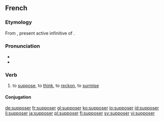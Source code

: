 ==French==

===Etymology===
From {{etyl|la|fr}} {{term|supponere|suppōnere|lang=la}}, present active infinitive of {{term|suppono|suppōnō|lang=la}}.

===Pronunciation===
* {{IPA|/sy.po.ze/|lang=fr}}
* {{audio|Fr-supposer.ogg|Audio}}

===Verb===
{{fr-verb}}

# to [[suppose]], to [[think]], to [[reckon]], to [[surmise]]

====Conjugation====
{{fr-conj-er|suppos|avoir}}

[[de:supposer]]
[[fr:supposer]]
[[gl:supposer]]
[[ko:supposer]]
[[io:supposer]]
[[id:supposer]]
[[li:supposer]]
[[ja:supposer]]
[[pl:supposer]]
[[fi:supposer]]
[[sv:supposer]]
[[vi:supposer]]